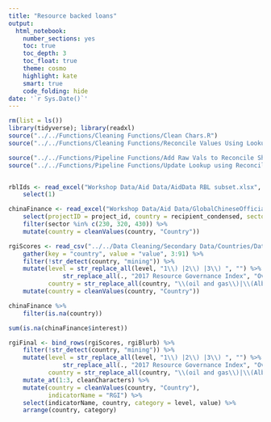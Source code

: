 ```yaml
---
title: "Resource backed loans"
output: 
  html_notebook:
    number_sections: yes
    toc: true
    toc_depth: 3
    toc_float: true
    theme: cosmo
    highlight: kate
    smart: true
    code_folding: hide
date: '`r Sys.Date()`'
---
```



```r
rm(list = ls())
library(tidyverse); library(readxl)
source("../../Functions/Cleaning Functions/Clean Chars.R")
source("../../Functions/Cleaning Functions/Reconcile Values Using Lookups.R")

source("../../Functions/Pipeline Functions/Add Raw Vals to Reconcile Sheet.R")
source("../../Functions/Pipeline Functions/Update Lookup using Reconcile Sheet.R")


rblIds <- read_excel("Workshop Data/Aid Data/AidData RBL subset.xlsx", sheet = "ChinaRBL_subset") %>% 
    select(1)

chinaFinance <- read_excel("Workshop Data/Aid Data/GlobalChineseOfficialFinanceDataset_v1.xlsx", sheet = "ChineseOfficialFinance1.0") %>% 
    select(projectID = project_id, country = recipient_condensed, sector = crs_sector_code, year, status, amount = usd_current, interest = interest_rate, term = maturity, grantProportion = grant_element) %>% 
    filter(sector %in% c(230, 320, 430)) %>% 
    mutate(country = cleanValues(country, "Country"))

rgiScores <- read_csv("../../Data Cleaning/Secondary Data/Countries/Data/RGI Sources/RGI_scores.csv") %>% 
    gather(key = "country", value = "value", 3:91) %>% 
    filter(!str_detect(country, "mining")) %>% 
    mutate(level = str_replace_all(level, "1\\) |2\\) |3\\) ", "") %>% 
               str_replace_all(., "2017 Resource Governance Index", "Overall RGI Score"),
           country = str_replace_all(country, "\\(oil and gas\\)|\\(Alberta\\)|\\(Western\\)", "")) %>% ##replace any countries that have two (use oil as default)
    mutate(country = cleanValues(country, "Country"))

chinaFinance %>% 
    filter(is.na(country))
```

```r
sum(is.na(chinaFinance$interest))
```

```r
rgiFinal <- bind_rows(rgiScores, rgiBlurb) %>% 
    filter(!str_detect(country, "mining")) %>% 
    mutate(level = str_replace_all(level, "1\\) |2\\) |3\\) ", "") %>% 
               str_replace_all(., "2017 Resource Governance Index", "Overall RGI Score"),
           country = str_replace_all(country, "\\(oil and gas\\)|\\(Alberta\\)|\\(Western\\)", "")) %>% ##replace any countries that have two (use oil as default)
    mutate_at(1:3, cleanCharacters) %>% 
    mutate(country = cleanValues(country, "Country"),
           indicatorName = "RGI") %>% 
    select(indicatorName, country, category = level, value) %>% 
    arrange(country, category)
```

